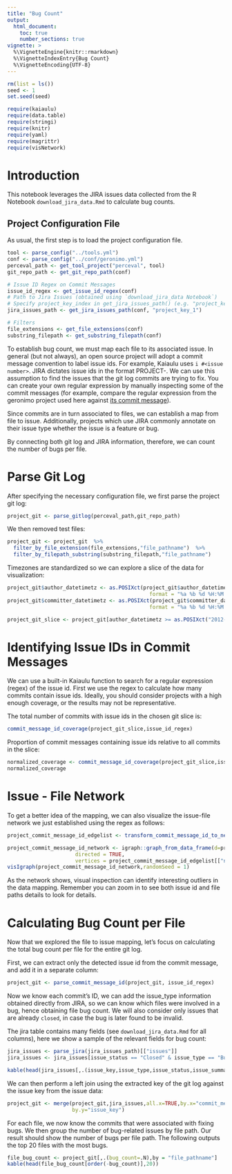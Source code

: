 ```yaml
---
title: "Bug Count"
output: 
  html_document:
    toc: true
    number_sections: true
vignette: >
  %\VignetteEngine{knitr::rmarkdown}
  %\VignetteIndexEntry{Bug Count}
  %\VignetteEncoding{UTF-8}
---
```



```r
rm(list = ls())
seed <- 1
set.seed(seed)
```

```r
require(kaiaulu)
require(data.table)
require(stringi)
require(knitr)
require(yaml)
require(magrittr)
require(visNetwork)
```

# Introduction

This notebook leverages the JIRA issues data collected from the R Notebook `download_jira_data.Rmd` to calculate bug counts. 

## Project Configuration File 

As usual, the first step is to load the project configuration file. 

```r
tool <- parse_config("../tools.yml")
conf <- parse_config("../conf/geronimo.yml")
perceval_path <- get_tool_project("perceval", tool)
git_repo_path <- get_git_repo_path(conf)

# Issue ID Regex on Commit Messages
issue_id_regex <- get_issue_id_regex(conf)
# Path to Jira Issues (obtained using `download_jira_data Notebook`)
# Specify project_key_index in get_jira_issues_path() (e.g. "project_key_1")
jira_issues_path <- get_jira_issues_path(conf, "project_key_1")

# Filters
file_extensions <- get_file_extensions(conf)
substring_filepath <- get_substring_filepath(conf)
```

To establish bug count, we must map each file to its associated issue. In general (but not always), an open source project will adopt a commit message convention to label issue ids. For example, Kaiaulu uses `i #<issue number>`. JIRA dictates issue ids in the format PROJECT-<issue-number>. We can use this assumption to find the issues that the git log commits are trying to fix. You can create your own regular expression by manually inspecting some of the commit messages (for example, compare the regular expression from the geronimo project used here against [its commit message](https://github.com/apache/geronimo/commits/trunk)).

Since commits are in turn associated to files, we can establish a map from file to issue. Additionally, projects which use JIRA commonly annotate on their issue type whether the issue is a feature or bug. 

By connecting both git log and JIRA information, therefore, we can count the number of bugs per file. 

# Parse Git Log 

After specifying the necessary configuration file, we first parse the project git log:

```r
project_git <- parse_gitlog(perceval_path,git_repo_path)
```

We then removed test files:

```r
project_git <- project_git  %>%
  filter_by_file_extension(file_extensions,"file_pathname")  %>% 
  filter_by_filepath_substring(substring_filepath,"file_pathname")
```

Timezones are standardized so we can explore a slice of the data for visualization:

```r
project_git$author_datetimetz <- as.POSIXct(project_git$author_datetimetz,
                                              format = "%a %b %d %H:%M:%S %Y %z", tz = "UTC")
project_git$committer_datetimetz <- as.POSIXct(project_git$committer_datetimetz,
                                              format = "%a %b %d %H:%M:%S %Y %z", tz = "UTC")

project_git_slice <- project_git[author_datetimetz >= as.POSIXct("2012-01-01", format = "%Y-%m-%d",tz = "UTC") & author_datetimetz < as.POSIXct("2012-12-31", format = "%Y-%m-%d",tz = "UTC")]
```

# Identifying Issue IDs in Commit Messages 

We can use a built-in Kaiaulu function to search for a regular expression (regex) of the issue id. First we use the regex to calculate how many commits contain issue ids. Ideally, you should consider projects with a high enough coverage, or the results may not be representative.

The total number of commits with issue ids in the chosen git slice is:

```r
commit_message_id_coverage(project_git_slice,issue_id_regex)
```

Proportion of commit messages containing issue ids relative to all commits in the slice:

```r
normalized_coverage <- commit_message_id_coverage(project_git_slice,issue_id_regex)/length(unique(project_git_slice$commit_hash))
normalized_coverage
```


# Issue - File Network

To get a better idea of the mapping, we can also visualize the issue-file network we just established using the regex as follows:


```r
project_commit_message_id_edgelist <- transform_commit_message_id_to_network(project_git_slice,commit_message_id_regex = issue_id_regex)

project_commit_message_id_network <- igraph::graph_from_data_frame(d=project_commit_message_id_edgelist[["edgelist"]], 
                      directed = TRUE, 
                      vertices = project_commit_message_id_edgelist[["nodes"]])
visIgraph(project_commit_message_id_network,randomSeed = 1)
```

As the network shows, visual inspection can identify interesting outliers in the data mapping. Remember you can zoom in to see both issue id and file paths details to look for details.

# Calculating Bug Count per File

Now that we explored the file to issue mapping, let's focus on calculating the total bug count per file for the entire git log. 

First, we can extract only the detected issue id from the commit message, and add it in a separate column: 

```r
project_git <- parse_commit_message_id(project_git, issue_id_regex)
```

Now we know each commit's ID, we can add the issue_type information obtained directly from JIRA, so we can know which files were involved in a bug, hence obtaining file bug count. We will also consider only issues that are already `closed`, in case the bug is later found to be invalid. 

The jira table contains many fields (see `download_jira_data.Rmd` for all columns), here we show a sample of the relevant fields for bug count:

```r
jira_issues <- parse_jira(jira_issues_path)[["issues"]]
jira_issues <- jira_issues[issue_status == "Closed" & issue_type == "Bug"]

kable(head(jira_issues[,.(issue_key,issue_type,issue_status,issue_summary)]))
```

We can then perform a left join using the extracted key of the git log against the issue key from the issue data:

```r
project_git <- merge(project_git,jira_issues,all.x=TRUE,by.x="commit_message_id",
                     by.y="issue_key")
```

For each file, we now know the commits that were associated with fixing bugs. We then group the number of bug-related issues by file path. Our result should show the number of bugs per file path. The following outputs the top 20 files with the most bugs.

```r
file_bug_count <- project_git[,.(bug_count=.N),by = "file_pathname"]
kable(head(file_bug_count[order(-bug_count)],20))
```

